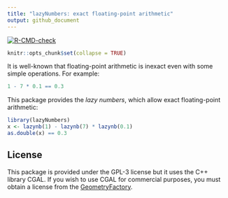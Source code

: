```yaml
---
title: "lazyNumbers: exact floating-point arithmetic"
output: github_document
---
```


<!-- badges: start -->
[![R-CMD-check](https://github.com/stla/lazyNumbers/actions/workflows/R-CMD-check.yaml/badge.svg)](https://github.com/stla/lazyNumbers/actions/workflows/R-CMD-check.yaml)
<!-- badges: end -->

```r
knitr::opts_chunk$set(collapse = TRUE)
```

It is well-known that floating-point arithmetic is inexact even with some 
simple operations. For example:

```r
1 - 7 * 0.1 == 0.3
```

This package provides the *lazy numbers*, which allow exact floating-point 
arithmetic:

```r
library(lazyNumbers)
x <- lazynb(1) - lazynb(7) * lazynb(0.1)
as.double(x) == 0.3
```


## License

This package is provided under the GPL-3 license but it uses the C++ library 
CGAL. If you wish to use CGAL for commercial purposes, you must obtain a 
license from the [GeometryFactory](https://geometryfactory.com).
